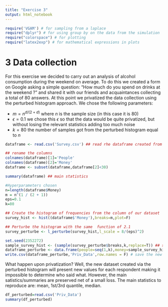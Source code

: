 ---
title: "Exercise 3"
output: html_notebook
---

```{r}
require('VGAM') # for sampling from a laplace
require("dplyr") # for using group by on the data from the simulation
require("colorspace") # for plotting
require("latex2exp") # for mathematical expressions in plots
```

# 3 Data collection

For this exercise we decided to carry out an analysis of alcohol consumption during the weekend on average. To do this we created a form on Google asking a simple question: "How much do you spend on drinks at the weekend ?" and shared it with our friends and acquaintances collecting a total of 80 answers. At this point we privatized the data collection using the perturbed histogram approach. We chose the following parameters:

-   $m=n^{d/(2+d)}$ where $n$ is the sample size (in this case it is 80)
-   $\epsilon =0.1$ we chose this $\epsilon$ so that the data would be quite privatized, but without losing the relevant statistics adding too much noise
-   $k=80$ the number of samples got from the perturbed histogram equal to $n$

```{r}
dataframe <- read.csv('Survey.csv') ## read rhe dataframe created from the survey

## rename the columns
colnames(dataframe)[1]='People' 
colnames(dataframe)[2]='Money'
dataframe <- subset(dataframe,dataframe[2]<30)

summary(dataframe) ## main statistics 
```

```{r}
#Hyperparameters chosen 
n=length(dataframe$Money)
m = n^(1 / (2 + 1))
eps=0.1
k=80
```

```{r}
## Create the histogram of frequencies from the column of our dataset
survey_hist <- hist((dataframe$'Money'),breaks=m,plot=F)

## Perturbe the histogram with the same  function of 2.1
survey_perturbe <- l_perturbe(survey_hist,l_scale = 8/(eps)^2)
```

```{r}
set.seed(2352272)
sample_survey_hist <- (sample(survey_perturbe$breaks,k,replace=T)) ## sampling from  the perturbed histogram
dataframe_perturbe <- data.frame(people=seq(1,k),money=sample_survey_hist) ## create the new dataframe privatized
write.csv(dataframe_perturbe,'Priv_Data',row.names = F) # save the new dataframe in a csv file
```

What happen upon privatization? Well, the new dataset created via the perturbed histogram will present new values for each respondent making it impossible to determine who said what. However, the main satistics/summaries are preserved net of a small loss.
The main statistics to reproduce are: mean, 1st/3rd quantile, median.

```{r}
df_perturbed=read.csv('Priv_Data')
summary(df_perturbed)
```
